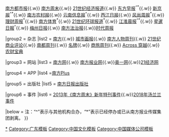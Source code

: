{{Navbox
|name = 南方报业传媒集团
|title = [[南方报业传媒集团]]
|image = 
|titlestyle = 
|groupstyle = 

|group1 = 报纸
|list1 = [[南方日报]]{{.w}} [[南方都市报]]{{.w}} [[南方周末]]{{.w}} [[21世纪经济报道]]{{.w}} [[东方早报]]<sup>^</sup><sup>*</sup>{{.w}} [[新京报]]<sup>^</sup><sup>*</sup>{{.w}} [[南方农村报]]{{.w}} [[云南信息报]]<sup>^</sup>{{.w}} [[西江日报]]{{.w}} [[风尚周报]]<sup>*</sup>{{.w}} [[理财周报]]<sup>*</sup>{{.w}} [[南方体育]]<sup>*</sup>{{.w}} [[21世纪环球报道]]<sup>*</sup>{{.w}} [[江淮晨报]]<sup>^</sup><sup>*</sup>{{.w}} [[星暹日報]]<sup>^</sup>{{.w}} [[梅州日报]]{{.w}} [[南方法治报]]{{.w}}[[时代周报]]

|group2 = 杂志
|list2 = [[南方 (杂志)|南方]]{{.w}} [[城市画报]]{{.w}} [[南方人物周刊]]{{.w}} [[21世纪商业评论]]{{.w}} [[南都周刊]]{{.w}} [[名牌 (杂志)|名牌]]{{.w}} [[商旅周刊]]{{.w}} [[Across 穿越]]{{.w}} [[农财宝典]]

|group3 = 网站
|list3 = [[南方网]]{{.w}} [[南方报业网]]{{.w}}[[奥一网]]{{.w}}[[21经济网]]

|group4 = APP
|list4 =[[南方Plus]]

|group5 = 出版社
|list5 = [[南方日报出版社]]

|group6 = 事件
|list6 = [[2013年《南方周末》新年特刊事件]]{{.w}}[[汤兰兰事件|2018年汤兰兰事件]]

|below = 注：“^”表示与其他机构合办，“*”表示已经停办或已从南方报业传媒集团剥离。
}}<noinclude>

[[Category:南方报业传媒集团|*]]
[[Category:广东模板]]
[[Category:中国文化模板]]
[[Category:中国媒体公司模板]]
</noinclude>